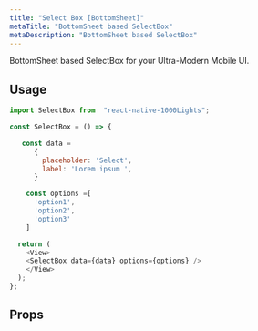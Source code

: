 ```yaml
---
title: "Select Box [BottomSheet]"
metaTitle: "BottomSheet based SelectBox"
metaDescription: "BottomSheet based SelectBox"
---
```


BottomSheet based SelectBox for your Ultra-Modern Mobile UI.

<Images src={selectBox} />


## Usage

```javascript
import SelectBox from  "react-native-1000Lights";

const SelectBox = () => {

   const data = 
      {
        placeholder: 'Select',
        label: 'Lorem ipsum ',  
      }

    const options =[
      'option1',
      'option2',
      'option3'
    ]

  return (
    <View>
    <SelectBox data={data} options={options} />
    </View>
  );
};

```

## Props

<Table data={cardData.selectBox} />

<br />

<!-- ## Live Editing example

```javascript react-live=true
<button className={"btn btn-default"}>Change my text</button>
``` -->
